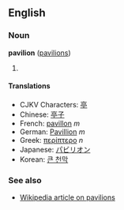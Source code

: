 ==English==
===Noun===
'''pavilion''' ([[pavilions]])

# {{stub}}

====Translations====
*CJKV Characters: [[亭]]
*Chinese: [[亭子]]
*French: [[pavillon]] ''m''
*German: [[Pavillion]] ''m''
*Greek: [[περίπτερο]] ''n''
*Japanese: [[パビリオン]]
*Korean: [[큰 천막]]

===See also===
*[[w:Pavilion|Wikipedia article on pavilions]]